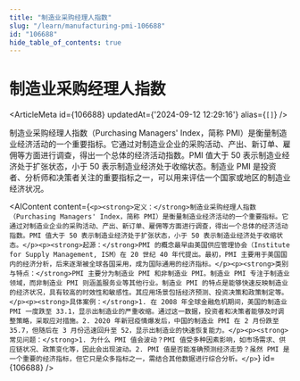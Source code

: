 ```yaml
---
title: "制造业采购经理人指数"
slug: "/learn/manufacturing-pmi-106688"
id: "106688"
hide_table_of_contents: true
---
```



# 制造业采购经理人指数

<ArticleMeta id={106688} updatedAt={'2024-09-12 12:29:16'} alias={`[]`} />
<div className='border-solid border-b border-t-0 my-4 border-[var(--ifm-color-gray-300)]' />

制造业采购经理人指数（Purchasing Managers' Index，简称 PMI）是衡量制造业经济活动的一个重要指标。它通过对制造业企业的采购活动、产出、新订单、雇佣等方面进行调查，得出一个总体的经济活动指数。PMI 值大于 50 表示制造业经济处于扩张状态，小于 50 表示制造业经济处于收缩状态。制造业 PMI 是投资者、分析师和决策者关注的重要指标之一，可以用来评估一个国家或地区的制造业经济状况。

<AIContent content={`<p><strong>定义：</strong>制造业采购经理人指数（Purchasing Managers' Index，简称 PMI）是衡量制造业经济活动的一个重要指标。它通过对制造业企业的采购活动、产出、新订单、雇佣等方面进行调查，得出一个总体的经济活动指数。PMI 值大于 50 表示制造业经济处于扩张状态，小于 50 表示制造业经济处于收缩状态。</p><p><strong>起源：</strong>PMI 的概念最早由美国供应管理协会（Institute for Supply Management, ISM）在 20 世纪 40 年代提出。最初，PMI 主要用于美国国内的经济分析，后来逐渐被全球各国采用，成为国际通用的经济指标。</p><p><strong>类别与特点：</strong>PMI 主要分为制造业 PMI 和非制造业 PMI。制造业 PMI 专注于制造业领域，而非制造业 PMI 则涵盖服务业等其他行业。制造业 PMI 的特点是能够快速反映制造业的经济状况，具有较高的时效性和敏感性。其应用场景包括经济预测、投资决策和政策制定等。</p><p><strong>具体案例：</strong>1. 在 2008 年全球金融危机期间，美国的制造业 PMI 一度跌至 33.1，显示出制造业的严重收缩。通过这一数据，投资者和决策者能够及时调整策略，采取应对措施。2. 2020 年新冠疫情爆发后，中国的制造业 PMI 在 2 月份跌至 35.7，但随后在 3 月份迅速回升至 52，显示出制造业的快速恢复能力。</p><p><strong>常见问题：</strong>1. 为什么 PMI 值会波动？PMI 值受多种因素影响，如市场需求、供应链状况、政策变化等，因此会出现波动。2. PMI 值是否能准确预测经济走势？虽然 PMI 是一个重要的经济指标，但它只是众多指标之一，需结合其他数据进行综合分析。</p>`} id={106688} />
